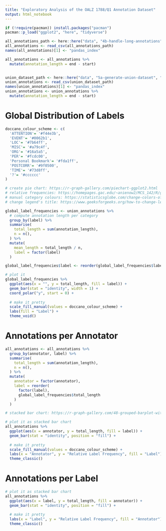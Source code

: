 ```yaml
---
title: "Exploratory Analysis of the OALZ 1788/Q1 Annotation Dataset"
output: html_notebook
---
```


```r
if (!require(pacman)) install.packages("pacman")
pacman::p_load("ggplot2", "here", "tidyverse")
```

```r
all_annotations_path <- here::here("data", "4b-handle-long-annotations", "cleaned_annotations.csv")
all_annotations <- read_csv(all_annotations_path)
names(all_annotations)[1] <- "pandas_index"

all_annotations <- all_annotations %>%
  mutate(annotation_length = end - start)
  

union_dataset_path <- here::here("data", "5a-generate-union-dataset", "union_dataset.csv")
union_annotations <- read_csv(union_dataset_path)
names(union_annotations)[1] <- "pandas_index"
union_annotations <- union_annotations %>%
  mutate(annotation_length = end - start)
```

# Global Distribution of Labels
```r
doccano_colour_scheme <- c(
  'ATTENTION'= '#f44e3b',
  'EVENT'= '#0062b1',
  'LOC'= '#7b64ff',
  'MISC'= '#a79c4f',
  'ORG'= '#16a5a5',
  'PER'= '#fcdc00',
  'Personal Bookmark'= '#fda1ff',
  'POSTCORR'= '#9f0500',
  'TIME'= '#73d8ff',
  '?'= '#cccccc'
)
```


```r
# create pie chart: https://r-graph-gallery.com/piechart-ggplot2.html
# relative frequencies: https://homepages.gac.edu/~anienow2/MCS_142/R/ggplot2-barchart.html --> set aes(x = "")
# manual category colours: https://statisticsglobe.com/change-colors-of-bars-in-ggplot2-barchart-in-r
# change legend's title: https://www.geeksforgeeks.org/how-to-change-legend-title-in-ggplot2-in-r/

global_label_frequencies <- union_annotations %>%
  # compute annotation length per category
  group_by(label) %>%
  summarise(
    total_length = sum(annotation_length),
    n = n(),
  ) %>%
  mutate(
    mean_length = total_length / n,
    label = factor(label)
  )

global_label_frequencies$label <- reorder(global_label_frequencies$label, global_label_frequencies$total_length)

# plot it
global_label_frequencies %>%
  ggplot(aes(x = "", y = total_length, fill = label)) +
  geom_bar(stat = "identity", width = 1) +
  coord_polar("y", start = 0) +
  
  # make it pretty
  scale_fill_manual(values = doccano_colour_scheme) +
  labs(fill = "Label") +
  theme_void()
```

# Annotations per Annotator
```r
all_annotations <- all_annotations %>%
  group_by(annotator, label) %>%
  summarise(
    total_length = sum(annotation_length),
    n = n(),
  ) %>%
  mutate(
    annotator = factor(annotator),
    label = reorder(
      factor(label),
      global_label_frequencies$total_length
    )
  )
```


```r
# stacked bar chart: https://r-graph-gallery.com/48-grouped-barplot-with-ggplot2 --> position = "fill"

# plot it as stacked bar chart
all_annotations %>%
  ggplot(aes(x = annotator, y = total_length, fill = label)) +
  geom_bar(stat = "identity", position = "fill") +
  
  # make it pretty
  scale_fill_manual(values = doccano_colour_scheme) +
  labs(x = "Annotator", y = "Relative Label Frequency", fill = "Label") +
  theme_classic()
```

# Annotations per Label
```r
# plot it as stacked bar chart
all_annotations %>%
  ggplot(aes(x = label, y = total_length, fill = annotator)) +
  geom_bar(stat = "identity", position = "fill") +
  
  # make it pretty
  labs(x = "Label", y = "Relative Label Frequency", fill = "Annotator") +
  theme_classic()
```




